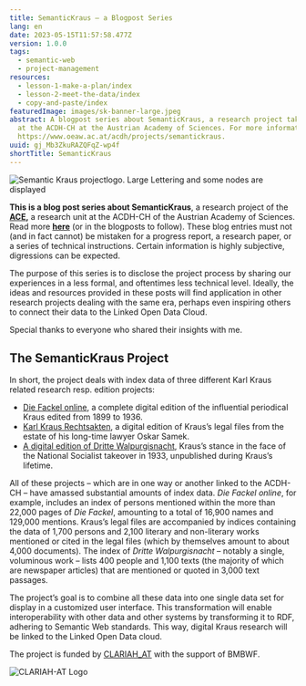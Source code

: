 ```yaml
---
title: SemanticKraus – a Blogpost Series
lang: en
date: 2023-05-15T11:57:58.477Z
version: 1.0.0
tags:
  - semantic-web
  - project-management
resources:
  - lesson-1-make-a-plan/index
  - lesson-2-meet-the-data/index
  - copy-and-paste/index
featuredImage: images/sk-banner-large.jpeg
abstract: A blogpost series about SemanticKraus, a research project taking place
  at the ACDH-CH at the Austrian Academy of Sciences. For more information, see
  https://www.oeaw.ac.at/acdh/projects/semantickraus.
uuid: gj_Mb3ZkuRAZQFqZ-wp4f
shortTitle: SemanticKraus
---
```

![Semantic Kraus projectlogo. Large Lettering and some nodes are displayed](images/sk-banner-large.jpeg)

**This is a blog post series about SemanticKraus**, a research project of the **[ACE](https://www.oeaw.ac.at/acdh/ace/austrian-corpora-and-editions),** a research unit at the ACDH-CH of the Austrian Academy of Sciences. Read more **[here](https://www.oeaw.ac.at/acdh/projects/semantickraus)** (or in the blogposts to follow). These blog entries must not (and in fact cannot) be mistaken for a progress report, a research paper, or a series of technical instructions. Certain information is highly subjective, digressions can be expected.

The purpose of this series is to disclose the project process by sharing our experiences in a less formal, and oftentimes less technical level. Ideally, the ideas and resources provided in these posts will find application in other research projects dealing with the same era, perhaps even inspiring others to connect their data to the Linked Open Data Cloud.

Special thanks to everyone who shared their insights with me.

## The SemanticKraus Project

In short, the project deals with index data of three different Karl Kraus related research resp. edition projects:

- [Die Fackel online](https://fackel.oeaw.ac.at), a complete digital edition of the influential periodical Kraus edited from 1899 to 1936.
- [Karl Kraus Rechtsakten](https://www.kraus.wienbibliothek.at), a digital edition of Kraus’s legal files from the estate of his long-time lawyer Oskar Samek. 
- [A digital edition of Dritte Walpurgisnacht](http://kraus1933.ace.oeaw.ac.at), Kraus’s stance in the face of the National Socialist takeover in 1933, unpublished during Kraus’s lifetime. 

All of these projects – which are in one way or another linked to the ACDH-CH – have amassed substantial amounts of index data. _Die Fackel online_, for example, includes an index of persons mentioned within the more than 22,000 pages of _Die Fackel_, amounting to a total of 16,900 names and 129,000 mentions. Kraus’s legal files are accompanied by indices containing the data of 1,700 persons and 2,100 literary and non-literary works mentioned or cited in the legal files (which by themselves amount to about 4,000 documents). The index of _Dritte Walpurgisnacht_ – notably a single, voluminous work – lists 400 people and 1,100 texts (the majority of which are newspaper articles) that are mentioned or quoted in 3,000 text passages. 

The project’s goal is to combine all these data into one single data set for display in a customized user interface. This transformation will enable interoperability with other data and other systems by transforming it to RDF, adhering to Semantic Web standards. This way, digital Kraus research will be linked to the Linked Open Data cloud.

The project is funded by [CLARIAH_AT](https://digital-humanities.at/de/dha/clariah-at) with the support of BMBWF.

![](images/clariah_at.png "CLARIAH-AT Logo")